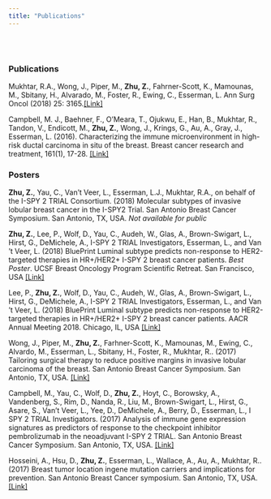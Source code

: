 ```yaml
---
title: "Publications"
---
```


<link rel="stylesheet" href="academicons.css"/>
<br><br>

### Publications

Mukhtar, R.A., Wong, J., Piper, M., **Zhu, Z.**, Fahrner-Scott, K., Mamounas, M., Sbitany, H., Alvarado, M., Foster, R., Ewing, C., Esserman, L. Ann Surg Oncol (2018) 25: 3165.[[Link]](https://doi.org/10.1245/s10434-018-6682-4)

Campbell, M. J., Baehner, F., O'Meara, T., Ojukwu, E., Han, B., Mukhtar, R., Tandon, V., Endicott, M., **Zhu, Z.**, Wong, J., Krings, G., Au, A., Gray, J., Esserman, L. (2016). Characterizing the immune microenvironment in high-risk ductal carcinoma in situ of the breast. Breast cancer research and treatment, 161(1), 17-28. [[Link]](https://www.ncbi.nlm.nih.gov/pmc/articles/PMC5225037/pdf/nihms825888.pdf)

### Posters

**Zhu, Z.**, Yau, C., Van’t Veer, L., Esserman, L.J., Mukhtar, R.A., on behalf of the I-SPY 2 TRIAL Consortium. (2018) Molecular subtypes of invasive lobular breast cancer in the I-SPY2 Trial. San Antonio Breast Cancer Symposium. San Antonio, TX, USA. *Not available for public*

**Zhu, Z.**, Lee, P., Wolf, D., Yau, C., Audeh, W., Glas, A., Brown-Swigart, L., Hirst, G., DeMichele, A., I-SPY 2 TRIAL Investigators, Esserman, L., and Van 't Veer, L. (2018) BluePrint Luminal subtype predicts non-response to HER2-targeted therapies in HR+/HER2+ I-SPY 2 breast cancer patients. *Best Poster*. UCSF Breast Oncology Program Scientific Retreat. San Francisco, USA [[Link]](http://cancer.ucsf.edu/_docs/2018_BOP_Retreat_Poster_Abstracts.pdf)

Lee, P., **Zhu, Z.**, Wolf, D., Yau, C., Audeh, W., Glas, A., Brown-Swigart, L., Hirst, G., DeMichele, A., I-SPY 2 TRIAL Investigators, Esserman, L., and Van 't Veer, L. (2018) BluePrint Luminal subtype predicts non-response to HER2-targeted therapies in HR+/HER2+ I-SPY 2 breast cancer patients. AACR Annual Meeting 2018. Chicago, IL, USA [[Link]](http://cancerres.aacrjournals.org/content/78/13_Supplement/2612)

Wong, J., Piper, M., **Zhu, Z.**, Farhner-Scott, K., Mamounas, M., Ewing, C., Alvardo, M., Esserman, L., Sbitany, H., Foster, R., Mukhtar, R.. (2017) Tailoring surgical therapy to reduce positive margins in invasive lobular carcinoma of the breast. San Antonio Breast Cancer Symposium. San Antonio, TX, USA. [[Link]](http://sabcs17.posterview.com/nosl/i/P2-12-16)

Campbell, M., Yau, C., Wolf, D., **Zhu, Z.**, Hoyt, C., Borowsky, A., Vandenberg, S., Rim, D., Nanda, R., Liu, M., Brown-Swigart, L., Hirst, G., Asare, S., Van’t Veer, L., Yee, D., DeMichele, A., Berry, D., Esserman, L., I SPY 2 TRIAL Investigators. (2017) Analysis of immune gene expression signatures as predictors of response to the checkpoint inhibitor pembrolizumab in the neoadjuvant I-SPY 2 TRIAL. San Antonio Breast Cancer Symposium. San Antonio, TX, USA. [[Link]](http://sabcs17.posterview.com/nosl/i/PD6-08)

Hosseini, A., Hsu, D., **Zhu, Z.**, Esserman, L., Wallace, A., Au, A., Mukhtar, R.. (2017) Breast tumor location ingene mutation carriers and implications for prevention. San Antonio Breast Cancer symposium. San Antonio, TX, USA.[[Link]](http://sabcs17.posterview.com/nosl/i/P5-22-22)

